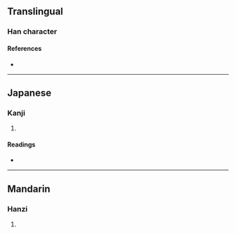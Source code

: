 {{character info}}
==Translingual==

===Han character===
{{Han char|rn=96|rad=玉|as=04|sn=8|four=|canj=MGCI|ids=⿰𤣩公}}

====References====
* {{Han ref|kx=0727.280|dkj=20855|dj=1139.220|hdz=21104.130|uh=739C|ud=29596}}

----

==Japanese==

===Kanji===
{{ja-kanji|grade=|rs=玉04}}

# {{rfdef|ja|sort=玉04}}

====Readings====
* {{ja-readings|on=[[こう]] (kō), [[く]] (ku)|kun=[[たま]] (tama)}}

----

==Mandarin==

===Hanzi===
{{cmn-hanzi|pin=[[gōng]] ([[gong1]])|wg=kung<sup>1</sup>}}

# {{rfdef|cmn|sort=玉04}}